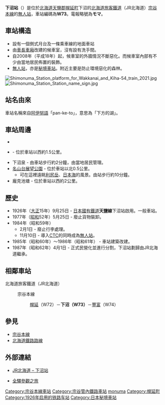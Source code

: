 {{noteTA
|T=zh-tw:下沼車站;zh-hk:下沼站;zh-cn:下沼站;
|1=zh-tw:下沼車站;zh-hk:下沼站;zh-cn:下沼站;
|2=zh-tw:幌延車站;zh-hk:幌延站;zh-cn:幌延站;
|3=zh-tw:豐富車站;zh-hk:豐富站;zh-cn:豐富站;
}}

{{日本車站資訊
|公司色 = #2cb431
|文字色 = 
|站名 = 下沼站
|圖片 = Shimonuma Station building 2021.jpg
|pxl = 300
|圖片說明 = 站房（2021年9月）
|日文原名 = 下沼
|平假名 = しもぬま
|羅馬拼音 = Shimonuma
|副站名 = 
|前一站 = W72 [[幌延站|幌延]]
|前一站距離 = 7.8
|後一站距離 = 8.7
|後一站 = [[豐富站_(北海道)|豐富]] W74
|電報略號 = モマ
|車站編號 = {{車站編號c|brown|W73}}
|停站路線數 = 
|所屬公司 = [[File:JR_logo_(hokkaido).svg|23px]][[北海道旅客鐵道|北海道旅客鐵道]]（JR北海道）
|所屬路線 = {{Color|#954a35|■}}[[宗谷本線|宗谷本線]]
|距離 = 207.2
|起點站 = [[旭川站|旭川]]
|所在地 = [[北海道|北海道]][[天鹽郡|天鹽郡]][[幌延町|幌延町]]下沼
|車站構造 = 地面車站
|月台配置 = 1面1線
|啟用年月日 = 1926年（[[大正|大正]]15年）9月25日
|廢站年月日 = 
|乘客人數 = 
|上下車人次 = 1
|統計年度 = 2015年
|轉車 = 
|備註 = [[無人車站|無人車站]]
|全寬備註 = 
}}

'''下沼站'''（{{jpn|j=下沼駅|hg=しもぬまえき|rm=Shimonuma eki|f=y}}）是位於[[北海道|北海道]][[天鹽郡|天鹽郡]][[幌延町|幌延町]]下沼的[[北海道旅客鐵道|北海道旅客鐵道]]（JR北海道）[[宗谷本線|宗谷本線]]的[[無人站|無人站]]，車站編碼為'''W73'''。電報略號為'''モマ'''。

== 車站構造 ==
*設有一個側式月台及一條乘車線的地面車站
*由[[車長車廂|車長車廂]]改建的候車室，沒有設有洗手間。
*自2008年（平成18年）起，候車室的外牆情況不斷惡化。而候車室內部有不少由當地居民佈置的裝飾。
*[[無人站|無人站]]，亦是[[秘境車站|秘境車站]]。附近主要是防止環境惡化的森林。
[[File:Shimonuma_Station_platform_for_Wakkanai_and_Kiha-54_train_2021.jpg|thumb]]
[[File:Shimonuma_Station_Station_name_sign.jpg|thumb]]

== 站名由來 ==
車站名稱來自[[阿伊努語|阿伊努語]]「pan-ke-to」，意思為「下方的湖」。

== 車站周邊 ==
*{{Link-ja|國道40號|国道40号}}
*{{Link-ja|佐呂別原野|サロベツ原野}} - 位於車站以西約1.5公里。
*下沼泉 - 由車站步行約2分鐘，由當地居民管理。
*[[名山台展望公園|名山台展望公園]] - 位於車站以北0.5公里。
**可在這裡遠眺[[利尻岳|利尻岳]]、[[日本海|日本海]]的風景。由站步行約10分鐘。
*龐克池塘 - 位於車站以西約2公里。

== 歷史 ==
*1926年（[[大正|大正]]15年）9月25日 - [[日本國有鐵道|日本國有鐵道]]'''天鹽線'''下沼站啟用。一般車站。
*1977年（[[昭和|昭和]]52年）5月25日 - 廢止貨物裝卸。
*1984年（昭和59年）
**2月1日 - 廢止行李處理。
**11月10日 - 導入[[調度集中系統|CTC]]的同時成為[[無人站|無人站]]。
*1985年（昭和60年）～1986年（昭和61年） - 車站建築改建。
*1987年（昭和62年）4月1日 - 正式民營化並進行分割，下沼站劃歸由JR北海道繼承。

== 相鄰車站 ==
; 北海道旅客鐵道（JR北海道）
: {{Color|#954a35|■}}宗谷本線
:: [[幌延站|幌延]]（W72）－'''下沼（W73）'''－[[豐富站_(北海道)|豐富]]（W74）
:::

== 參見 ==
* [[宗谷本線|宗谷本線]]
* [[北海道鐵路路線|北海道鐵路路線]]

== 外部連結 ==
* {{ja}}[http://www.jrhokkaido.co.jp/network/station/station.html#4507 JR北海道 – 下沼站]{{Wayback|url=http://www.jrhokkaido.co.jp/network/station/station.html#4507 |date=20190202042725 }}
* {{ja}}[http://www.tsuchibuta.com/jr-hokkaido/souyaline/48shimonuma/48shimonuma.htm 全驛參觀之旅]{{Wayback|url=http://www.tsuchibuta.com/jr-hokkaido/souyaline/48shimonuma/48shimonuma.htm |date=20190718211134 }}

{{宗谷本線}}
{{DEFAULTSORT:Shimonuma}}
[[Category:宗谷本線車站|Category:宗谷本線車站]]
[[Category:宗谷管內鐵路車站|Category:宗谷管內鐵路車站]]
[[Category:日本鐵路車站_Shi|monuma]]
[[Category:幌延町|Category:幌延町]]
[[Category:1926年启用的铁路车站|Category:1926年启用的铁路车站]]
[[Category:日本秘境車站|Category:日本秘境車站]]